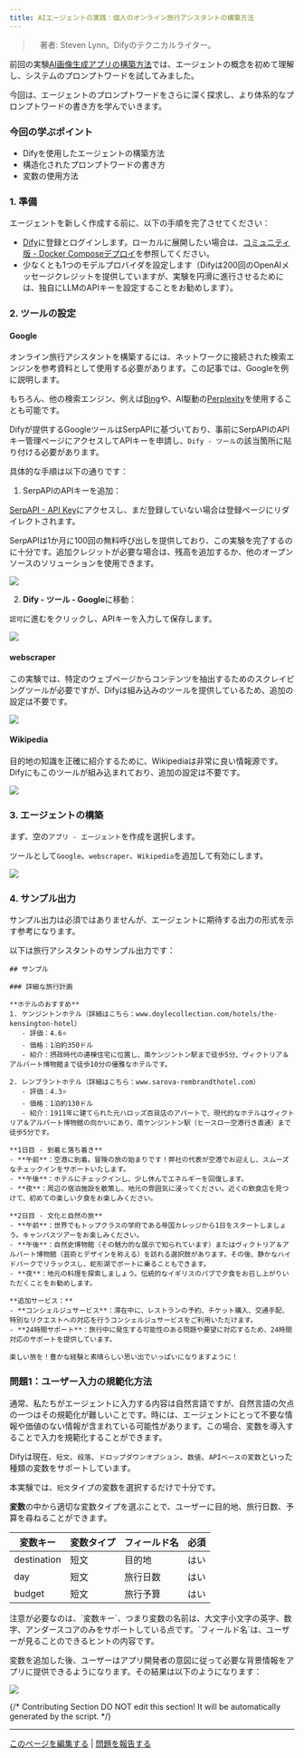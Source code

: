 ```yaml
---
title: AIエージェントの実践：個人のオンライン旅行アシスタントの構築方法
---
```



>　著者: Steven Lynn。Difyのテクニカルライター。

前回の実験[AI画像生成アプリの構築方法](/ja-jp/workshop/basic/build-ai-image-generation-app)では、エージェントの概念を初めて理解し、システムのプロンプトワードを試してみました。

今回は、エージェントのプロンプトワードをさらに深く探求し、より体系的なプロンプトワードの書き方を学んでいきます。

### 今回の学ぶポイント

* Difyを使用したエージェントの構築方法
* 構造化されたプロンプトワードの書き方
* 変数の使用方法

### 1. 準備

エージェントを新しく作成する前に、以下の手順を完了させてください：

* [Dify](https://dify.ai)に登録とログインします。ローカルに展開したい場合は、[コミュニティ版 - Docker Composeデプロイ](/ja-jp/getting-started/install-self-hosted/docker-compose)を参照してください。
* 少なくとも1つのモデルプロバイダを設定します（Difyは200回のOpenAIメッセージクレジットを提供していますが、実験を円滑に進行させるためには、独自にLLMのAPIキーを設定することをお勧めします）。

### 2. ツールの設定

#### Google

オンライン旅行アシスタントを構築するには、ネットワークに接続された検索エンジンを参考資料として使用する必要があります。この記事では、Googleを例に説明します。

もちろん、他の検索エンジン、例えば[Bing](/ja-jp/guides/model-configuration/load-balancing)や、AI駆動の[Perplexity](/ja-jp/guides/model-configuration/schema)を使用することも可能です。

Difyが提供するGoogleツールはSerpAPIに基づいており、事前にSerpAPIのAPIキー管理ページにアクセスしてAPIキーを申請し、`Dify - ツール`の該当箇所に貼り付ける必要があります。

具体的な手順は以下の通りです：

1. SerpAPIのAPIキーを追加：

[SerpAPI - API Key](https://serpapi.com/manage-api-key)にアクセスし、まだ登録していない場合は登録ページにリダイレクトされます。

SerpAPIは1か月に100回の無料呼び出しを提供しており、この実験を完了するのに十分です。追加クレジットが必要な場合は、残高を追加するか、他のオープンソースのソリューションを使用できます。

![](https://assets-docs.dify.ai/dify-enterprise-mintlify/jp/workshop/basic/cf8870ff01bfb944da7ddbd073e9cc41.png)

2. **Dify - ツール - Google**に移動：

`認可`に進むをクリックし、APIキーを入力して保存します。

![](https://assets-docs.dify.ai/dify-enterprise-mintlify/jp/workshop/basic/e9726a2e68cbe8f957f8394b5ca47049.png)

#### webscraper

この実験では、特定のウェブページからコンテンツを抽出するためのスクレイピングツールが必要ですが、Difyは組み込みのツールを提供しているため、追加の設定は不要です。

![](https://assets-docs.dify.ai/dify-enterprise-mintlify/jp/workshop/basic/516c649bc0d8f2d1c81ba8b5bb28638c.png)

#### Wikipedia

目的地の知識を正確に紹介するために、Wikipediaは非常に良い情報源です。Difyにもこのツールが組み込まれており、追加の設定は不要です。

![](https://assets-docs.dify.ai/dify-enterprise-mintlify/jp/workshop/basic/53ebce24e49543b83d6c5581525d4e30.png)

### 3. エージェントの構築

まず、空の`アプリ - エージェント`を作成を選択します。

ツールとして`Google`、`webscraper`、`Wikipedia`を追加して有効にします。

![](https://assets-docs.dify.ai/dify-enterprise-mintlify/jp/workshop/basic/6799204e6259ab41f22f85e285466c22.png)

### 4. **サンプル出力**

サンプル出力は必須ではありませんが、エージェントに期待する出力の形式を示す参考になります。

以下は旅行アシスタントのサンプル出力です：

```
## サンプル

### 詳細な旅行計画

**ホテルのおすすめ**
1. ケンジントンホテル（詳細はこちら：www.doylecollection.com/hotels/the-kensington-hotel）
   - 評価：4.6⭐
   - 価格：1泊約350ドル
   - 紹介：摂政時代の連棟住宅に位置し、南ケンジントン駅まで徒歩5分、ヴィクトリア＆アルバート博物館まで徒歩10分の優雅なホテルです。

2. レンブラントホテル（詳細はこちら：www.sarova-rembrandthotel.com）
   - 評価：4.3⭐
   - 価格：1泊約130ドル
   - 紹介：1911年に建てられた元ハロッズ百貨店のアパートで、現代的なホテルはヴィクトリア＆アルバート博物館の向かいにあり、南ケンジントン駅（ヒースロー空港行き直通）まで徒歩5分です。

**1日目 - 到着と落ち着き**
- **午前**：空港に到着。冒険の旅の始まりです！弊社の代表が空港でお迎えし、スムーズなチェックインをサポートいたします。
- **午後**：ホテルにチェックインし、少し休んでエネルギーを回復します。
- **夜**：周辺の宿泊施設を散策し、地元の雰囲気に浸ってください。近くの飲食店を見つけて、初めての楽しい夕食をお楽しみください。

**2日目 - 文化と自然の旅**
- **午前**：世界でもトップクラスの学府である帝国カレッジから1日をスタートしましょう。キャンパスツアーをお楽しみください。
- **午後**：自然史博物館（その魅力的な展示で知られています）またはヴィクトリア＆アルバート博物館（芸術とデザインを称える）を訪れる選択肢があります。その後、静かなハイドパークでリラックスし、蛇形湖でボートに乗ることもできます。
- **夜**：地元の料理を探索しましょう。伝統的なイギリスのパブで夕食をお召し上がりいただくことをお勧めします。

**追加サービス：**
- **コンシェルジュサービス**：滞在中に、レストランの予約、チケット購入、交通手配、特別なリクエストへの対応を行うコンシェルジュサービスをご利用いただけます。
- **24時間サポート**：旅行中に発生する可能性のある問題や要望に対応するため、24時間対応のサポートを提供しています。

楽しい旅を！豊かな経験と素晴らしい思い出でいっぱいになりますように！
```

### 問題1：ユーザー入力の規範化方法

通常、私たちがエージェントに入力する内容は自然言語ですが、自然言語の欠点の一つはその規範化が難しいことです。時には、エージェントにとって不要な情報や価値のない情報が含まれている可能性があります。この場合、変数を導入することで入力を規範化することができます。

Difyは現在、`短文`、`段落`、`ドロップダウンオプション`、`数値`、`APIベースの変数`といった種類の変数をサポートしています。

本実験では、`短文`タイプの変数を選択するだけで十分です。

**変数**の中から適切な変数タイプを選ぶことで、ユーザーに目的地、旅行日数、予算を尋ねることができます。

<table>
  <thead>
    <tr>
      <th>変数キー</th>
      <th>変数タイプ</th>
      <th>フィールド名</th>
      <th>必須</th>
    </tr>
  </thead>
  <tbody>
    <tr>
      <td>destination</td>
      <td>短文</td>
      <td>目的地</td>
      <td>はい</td>
    </tr>
    <tr>
      <td>day</td>
      <td>短文</td>
      <td>旅行日数</td>
      <td>はい</td>
    </tr>
    <tr>
      <td>budget</td>
      <td>短文</td>
      <td>旅行予算</td>
      <td>はい</td>
    </tr>
  </tbody>
</table>
注意が必要なのは、`変数キー`、つまり変数の名前は、大文字小文字の英字、数字、アンダースコアのみをサポートしている点です。`フィールド名`は、ユーザーが見ることのできるヒントの内容です。

変数を追加した後、ユーザーはアプリ開発者の意図に従って必要な背景情報をアプリに提供できるようになります。その結果は以下のようになります：

![](https://assets-docs.dify.ai/dify-enterprise-mintlify/jp/workshop/basic/927260e8e6198b98f3b9406f856c0240.png)

{/*
Contributing Section
DO NOT edit this section!
It will be automatically generated by the script.
*/}

---

[このページを編集する](https://github.com/langgenius/dify-docs/edit/main/ja-jp/workshop/basic/travel-assistant.mdx) | [問題を報告する](https://github.com/langgenius/dify-docs/issues/new?title=ドキュメントの問題%3A%20l-assist&body=%23%23%20問題の説明%0A%3C%21--%20発見した問題について簡単に説明してください%20--%3E%0A%0A%23%23%20ページリンク%0Ahttps%3A%2F%2Fgithub.com%2Flanggenius%2Fdify-docs%2Fblob%2Fmain%2Fja-jp/workshop/basic%2Ftravel-assistant.mdx%0A%0A%23%23%20提案される変更%0A%3C%21--%20特定の変更案がある場合は、ここで説明してください%20--%3E%0A%0A%3C%21--%20ドキュメントの品質向上にご協力いただきありがとうございます！%20--%3E)

